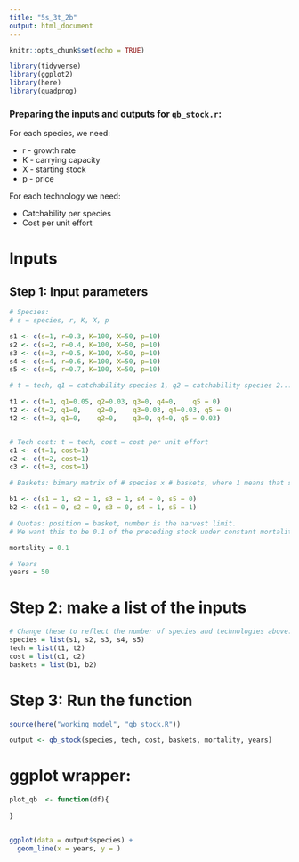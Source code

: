 ```yaml
---
title: "5s_3t_2b"
output: html_document
---
```


```r
knitr::opts_chunk$set(echo = TRUE)

library(tidyverse)
library(ggplot2)
library(here)
library(quadprog)
```

### Preparing the inputs and outputs for `qb_stock.r`:

For each species, we need:

* r - growth rate
* K - carrying capacity
* X - starting stock
* p - price

For each technology we need:

* Catchability per species
* Cost per unit effort

# Inputs

## Step 1: Input parameters
```r
# Species:
# s = species, r, K, X, p

s1 <- c(s=1, r=0.3, K=100, X=50, p=10) 
s2 <- c(s=2, r=0.4, K=100, X=50, p=10)
s3 <- c(s=3, r=0.5, K=100, X=50, p=10)
s4 <- c(s=4, r=0.6, K=100, X=50, p=10)
s5 <- c(s=5, r=0.7, K=100, X=50, p=10)

# t = tech, q1 = catchability species 1, q2 = catchability species 2...

t1 <- c(t=1, q1=0.05, q2=0.03, q3=0, q4=0,    q5 = 0)
t2 <- c(t=2, q1=0,    q2=0,    q3=0.03, q4=0.03, q5 = 0)
t2 <- c(t=3, q1=0,    q2=0,    q3=0, q4=0, q5 = 0.03)


# Tech cost: t = tech, cost = cost per unit effort
c1 <- c(t=1, cost=1)
c2 <- c(t=2, cost=1)
c3 <- c(t=3, cost=1)

# Baskets: bimary matrix of # species x # baskets, where 1 means that species is in that basket

b1 <- c(s1 = 1, s2 = 1, s3 = 1, s4 = 0, s5 = 0)
b2 <- c(s1 = 0, s2 = 0, s3 = 0, s4 = 1, s5 = 1)

# Quotas: position = basket, number is the harvest limit.
# We want this to be 0.1 of the preceding stock under constant mortality, so this will have to change to just input constant m.

mortality = 0.1

# Years
years = 50
```

# Step 2: make a list of the inputs
```r
# Change these to reflect the number of species and technologies above:
species = list(s1, s2, s3, s4, s5)
tech = list(t1, t2)
cost = list(c1, c2)
baskets = list(b1, b2)
```

# Step 3: Run the function

```r
source(here("working_model", "qb_stock.R"))

output <- qb_stock(species, tech, cost, baskets, mortality, years)
```


# ggplot wrapper:
```r

plot_qb  <- function(df){
  
}


ggplot(data = output$species) +
  geom_line(x = years, y = )



```

